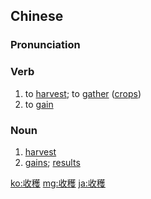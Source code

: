 {{also|收获}}
==Chinese==
{{zh-forms|s=收获|t2=收獲}}

===Pronunciation===
{{zh-pron
|m=shōuhuò
|c=sau1 wok6
|mn=qz:siu-hia̍k/xm,zz:siu-he̍k
|cat=v,n
}}

===Verb===
{{zh-verb}}

# to [[harvest]]; to [[gather]] ([[crop]]s)
# to [[gain]]
#: {{zh-x|從 這 次 經歷 中 我 收穫{huò} 了 很 多。|I '''gained''' a lot from this experience.}}

===Noun===
{{zh-noun}}

# [[harvest]]
# [[gain]]s; [[result]]s
#: {{zh-x|貴公司 今年 有 很 大 收穫{huò}。|This year your company made considerable '''progress'''.}}

{{zh-cat|Elementary}}

[[ko:收穫]]
[[mg:收穫]]
[[ja:收穫]]